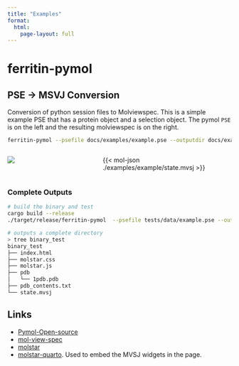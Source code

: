 ```yaml
---
title: "Examples"
format:
  html:
    page-layout: full
---
```


# ferritin-pymol


## PSE -> MSVJ Conversion

Conversion of python session files to Molviewspec. This is a simple example PSE that has a protein object and a selection object. The pymol `PSE` is on the left and the resulting molviewspec is on the right.

```sh
ferritin-pymol --psefile docs/examples/example.pse --outputdir docs/examples/example
```

:::: {.columns .column-page}

::: {.column width="40%"}
![](./examples/images/example_pse.png)
:::

::: {.column width="60%"}
{{< mol-json ./examples/example/state.mvsj >}}
:::

::::


### Complete Outputs

```sh
# build the binary and test
cargo build --release
./target/release/ferritin-pymol  --psefile tests/data/example.pse --outputdir binary_test

# outputs a complete directory
> tree binary_test
binary_test
├── index.html
├── molstar.css
├── molstar.js
├── pdb
│   └── 1pdb.pdb
├── pdb_contents.txt
└── state.mvsj

```


## Links

- [Pymol-Open-source](https://github.com/schrodinger/pymol-open-source)
- [mol-view-spec](https://molstar.org/mol-view-spec/)
- [molstar](https://molstar.org)
- [molstar-quarto](https://github.com/jmbuhr/quarto-molstar). Used to embed the MVSJ widgets in the page.
